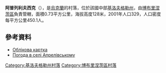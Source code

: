 {{coord|47|51|9|N|31|59|9|E|scale:100000_region:UA|display=title}}

'''阿普列利夫西克'''（{{lang-uk|Апрелівське}}），是[[烏克蘭|烏克蘭]]的村落，位於該國中部[[基洛夫格勒州|基洛夫格勒州]]，由[[博布里涅茨區|博布里涅茨區]]負責管轄，面積0.73平方公里，海拔高度128米，2001年人口329，人口密度每平方公里450.1人。

==參考資料==
* [http://gska2.rada.gov.ua/pls/z7502/A005?rdat1=11.11.2008&rf7571=16365 Облікова картка]{{dead link|date=2018年5月 |bot=InternetArchiveBot |fix-attempted=yes }}
* [http://weather.in.ua/ua/kirovogradskaja/4481 Погода в селі Апрелівському] {{Wayback|url=http://weather.in.ua/ua/kirovogradskaja/4481 |date=20160821203832 }}

{{DEFAULTSORT:Володимиро-Іллінка}}
[[Category:基洛夫格勒州村落|Category:基洛夫格勒州村落]]
[[Category:博布里涅茨區村落|Category:博布里涅茨區村落]]


{{Kirovohrad-geo-stub}}